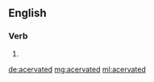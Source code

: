 ==English==

===Verb===
{{head|en}}

# {{en-past of|acervate}}

[[de:acervated]]
[[mg:acervated]]
[[ml:acervated]]